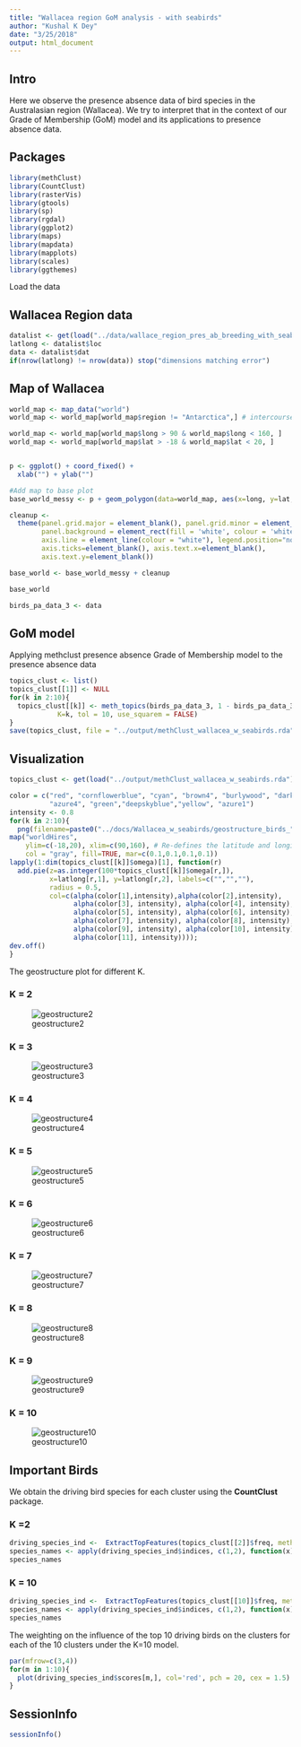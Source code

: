 ```yaml
---
title: "Wallacea region GoM analysis - with seabirds"
author: "Kushal K Dey"
date: "3/25/2018"
output: html_document
---
```


## Intro

Here we observe the presence absence data of bird species in the Australasian region (Wallacea).  We try to interpret that in the context of our Grade of Membership (GoM) model and its applications to presence absence data.

## Packages

```r
library(methClust)
library(CountClust)
library(rasterVis)
library(gtools)
library(sp)
library(rgdal)
library(ggplot2)
library(maps)
library(mapdata)
library(mapplots)
library(scales)
library(ggthemes)

```

Load the data

## Wallacea Region data

```r
datalist <- get(load("../data/wallace_region_pres_ab_breeding_with_seabirds.rda"))
latlong <- datalist$loc
data <- datalist$dat
if(nrow(latlong) != nrow(data)) stop("dimensions matching error")
```

## Map of Wallacea 

```r
world_map <- map_data("world")
world_map <- world_map[world_map$region != "Antarctica",] # intercourse antarctica

world_map <- world_map[world_map$long > 90 & world_map$long < 160, ]
world_map <- world_map[world_map$lat > -18 & world_map$lat < 20, ]


p <- ggplot() + coord_fixed() +
  xlab("") + ylab("")

#Add map to base plot
base_world_messy <- p + geom_polygon(data=world_map, aes(x=long, y=lat, group=group), colour="light green", fill="light green")

cleanup <- 
  theme(panel.grid.major = element_blank(), panel.grid.minor = element_blank(), 
        panel.background = element_rect(fill = 'white', colour = 'white'), 
        axis.line = element_line(colour = "white"), legend.position="none",
        axis.ticks=element_blank(), axis.text.x=element_blank(),
        axis.text.y=element_blank())

base_world <- base_world_messy + cleanup

base_world

```

```r
birds_pa_data_3 <- data
```

## GoM model

Applying methclust presence absence Grade of Membership model to the presence absence data

```r
topics_clust <- list()
topics_clust[[1]] <- NULL
for(k in 2:10){
  topics_clust[[k]] <- meth_topics(birds_pa_data_3, 1 - birds_pa_data_3, 
            K=k, tol = 10, use_squarem = FALSE)
}
save(topics_clust, file = "../output/methClust_wallacea_w_seabirds.rda")

```

## Visualization

```r
topics_clust <- get(load("../output/methClust_wallacea_w_seabirds.rda"))
```

```r
color = c("red", "cornflowerblue", "cyan", "brown4", "burlywood", "darkgoldenrod1",
          "azure4", "green","deepskyblue","yellow", "azure1")
intensity <- 0.8
for(k in 2:10){
  png(filename=paste0("../docs/Wallacea_w_seabirds/geostructure_birds_", k, ".png"),width = 1000, height = 800)
map("worldHires",
    ylim=c(-18,20), xlim=c(90,160), # Re-defines the latitude and longitude range
    col = "gray", fill=TRUE, mar=c(0.1,0.1,0.1,0.1))
lapply(1:dim(topics_clust[[k]]$omega)[1], function(r)
  add.pie(z=as.integer(100*topics_clust[[k]]$omega[r,]),
          x=latlong[r,1], y=latlong[r,2], labels=c("","",""),
          radius = 0.5,
          col=c(alpha(color[1],intensity),alpha(color[2],intensity),
                alpha(color[3], intensity), alpha(color[4], intensity),
                alpha(color[5], intensity), alpha(color[6], intensity),
                alpha(color[7], intensity), alpha(color[8], intensity),
                alpha(color[9], intensity), alpha(color[10], intensity),
                alpha(color[11], intensity))));
dev.off()
}

```

The geostructure plot for different K.

### K = 2

![geostructure2](Wallacea_w_seabirds//geostructure_birds_2.png)


### K = 3

![geostructure3](Wallacea_w_seabirds//geostructure_birds_3.png)


### K = 4

![geostructure4](Wallacea_w_seabirds//geostructure_birds_4.png)


### K = 5

![geostructure5](Wallacea_w_seabirds//geostructure_birds_5.png)


### K = 6

![geostructure6](Wallacea_w_seabirds//geostructure_birds_6.png)

### K = 7

![geostructure7](Wallacea_w_seabirds//geostructure_birds_7.png)

### K = 8

![geostructure8](Wallacea_w_seabirds//geostructure_birds_8.png)

### K = 9

![geostructure9](Wallacea_w_seabirds//geostructure_birds_9.png)

###  K = 10

![geostructure10](Wallacea_w_seabirds//geostructure_birds_10.png)

## Important Birds

We obtain the driving bird species for each cluster using the **CountClust** package.

### K =2

```r
driving_species_ind <-  ExtractTopFeatures(topics_clust[[2]]$freq, method = "poisson", options = "min", top_features = 50)
species_names <- apply(driving_species_ind$indices, c(1,2), function(x) return (rownames(topics_clust[[2]]$freq)[x]))
species_names
```

### K = 10

```r
driving_species_ind <-  ExtractTopFeatures(topics_clust[[10]]$freq, method = "poisson", options = "min")
species_names <- apply(driving_species_ind$indices, c(1,2), function(x) return (rownames(topics_clust[[10]]$freq)[x]))
species_names
```

The weighting on the influence of the top 10 driving birds on the clusters for each of the 10 clusters under the K=10 model.

```r
par(mfrow=c(3,4))
for(m in 1:10){
  plot(driving_species_ind$scores[m,], col='red', pch = 20, cex = 1.5)
}

```

## SessionInfo

```r
sessionInfo()
```

